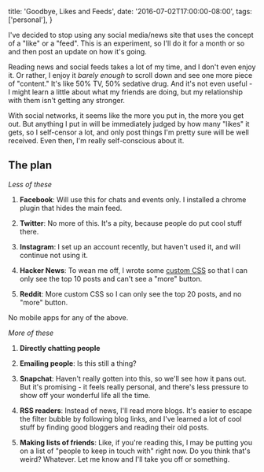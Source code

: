   title: 'Goodbye, Likes and Feeds',
  date: '2016-07-02T17:00:00-08:00',
  tags: ['personal'],
}

I've decided to stop using any social media/news site that uses the
concept of a "like" or a "feed". This is an experiment, so I'll do it for
a month or so and then post an update on how it's going.

Reading news and social feeds takes a lot of my time, and I don't even
enjoy it. Or rather, I enjoy it _barely enough_ to scroll down and see one
more piece of "content." It's like 50% TV, 50% sedative drug. And it's not
even useful - I might learn a little about what my friends are doing, but
my relationship with them isn't getting any stronger.

With social networks, it seems like the more you put in, the more you get out.
But anything I put in will be immediately judged by how many "likes" it gets,
so I self-censor a lot, and only post things I'm pretty sure will be well
received. Even then, I'm really self-conscious about it.

## The plan

_Less of these_

1. **Facebook**: Will use this for chats and events only. I installed
   a chrome plugin that hides the main feed.

2. **Twitter**: No more of this. It's a pity, because people do put cool stuff
   there.

3. **Instagram**: I set up an account recently, but haven't used it, and will
   continue not using it.

4. **Hacker News**: To wean me off, I wrote some [custom
   CSS](http://stylebot.me/) so that I can only see the top 10 posts and
   can't see a "more" button.

5. **Reddit**: More custom CSS so I can only see the top 20 posts, and no
   "more" button.

No mobile apps for any of the above.

_More of these_

1. **Directly chatting people**

2. **Emailing people**: Is this still a thing?

3. **Snapchat**: Haven't really gotten into this, so we'll see how it pans
   out. But it's promising - it feels really personal, and there's less
   pressure to show off your wonderful life all the time.

4. **RSS readers**: Instead of news, I'll read more blogs. It's easier to
   escape the filter bubble by following blog links, and I've learned
   a lot of cool stuff by finding good bloggers and reading their old
   posts.

5. **Making lists of friends**: Like, if you're reading this, I may be
   putting you on a list of "people to keep in touch with" right now. Do
   you think that's weird? Whatever. Let me know and I'll take you off or
   something.
